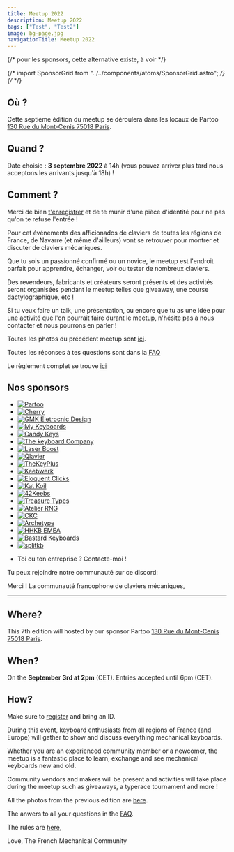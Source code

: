 ```yaml
---
title: Meetup 2022
description: Meetup 2022
tags: ["Test", "Test2"]
image: bg-page.jpg
navigationTitle: Meetup 2022
---
```



{/* pour les sponsors, cette alternative existe, à voir */}

{/* import SponsorGrid from "../../components/atoms/SponsorGrid.astro"; */}
{/* <SponsorGrid /> */}

## Où ?

Cette septième édition du meetup se déroulera dans les locaux de Partoo [130 Rue du Mont-Cenis 75018 Paris](https://g.page/partoo?share/).

## Quand ?

Date choisie : **3 septembre 2022** à 14h (vous pouvez arriver plus tard nous acceptons les arrivants jusqu'à 18h) !

## Comment ?

Merci de bien [t'enregistrer](https://www.eventbrite.fr/e/billets-mechanical-keyboards-paris-7-395810127747) et de te munir d'une pièce d'identité pour ne pas qu'on te refuse l'entrée !

Pour cet événements des afficionados de claviers de toutes les régions de France, de Navarre (et même d'ailleurs) vont se retrouver pour montrer et discuter de claviers mécaniques.

Que tu sois un passionné confirmé ou un novice, le meetup est l'endroit parfait pour apprendre, échanger, voir ou tester de nombreux claviers.

Des revendeurs, fabricants et créateurs seront présents et des activités seront organisées pendant le meetup telles que giveaway, une course dactylographique, etc !

Si tu veux faire un talk, une présentation, ou encore que tu as une idée pour une activité que l'on pourrait faire durant le meetup, n'hésite pas à nous contacter et nous pourrons en parler !

Toutes les photos du précédent meetup sont [ici](https://photos.app.goo.gl/UyUChgMvwW4EFJKG7).

Toutes les réponses à tes questions sont dans la [FAQ](2022/faq)

Le règlement complet se trouve [ici](/meetup/reglement)

## Nos sponsors

<ul class="grid list-none grid-cols-4 gap-4">
    <li>
        <a
            class="flex h-full items-center justify-center"
            target="_blank"
            href="https://partoo.co"
        >
            <img
                decoding="async"
                loading="lazy"
                class="p-2"
                width={200}
                height={200}
                src={partoo.src}
                alt="Partoo"
            />
        </a>
    </li>
    <li>
        <a
            class="flex h-full items-center justify-center"
            target="_blank"
            rel="noreferrer noopener"
            href="https://www.cherry.fr/"
        >
            <img
                decoding="async"
                loading="lazy"
                class="p-2"
                width={200}
                height={200}
                src={cherry.src}
                alt="Cherry"
            />
        </a>
    </li>
    <li>
        <a
            class="flex h-full items-center justify-center"
            target="_blank"
            rel="noreferrer noopener"
            href="https://www.gmk-electronic-design.de/en/"
        >
            <img
                decoding="async"
                loading="lazy"
                class="p-2"
                width={200}
                height={200}
                src={gmk.src}
                alt="GMK Eletrocnic Design"
            />
        </a>
    </li>
    <li>
        <a
            class="flex h-full items-center justify-center"
            target="_blank"
            rel="noreferrer noopener"
            href="https://mykeyboard.eu/"
        >
            <img
                decoding="async"
                loading="lazy"
                class="p-2"
                width={200}
                height={200}
                src={mykb.src}
                alt="My Keyboards"
            />
        </a>
    </li>
    <li>
        <a
            class="flex h-full items-center justify-center"
            target="_blank"
            rel="noreferrer noopener"
            href="https://candykeys.com/"
        >
            <img
                decoding="async"
                loading="lazy"
                class="p-2"
                width={200}
                height={200}
                src={candykeys.src}
                alt="Candy Keys"
            />
        </a>
    </li>
    <li>
        <a
            class="flex h-full items-center justify-center"
            target="_blank"
            rel="noreferrer noopener"
            href="https://www.keyboardco.com/"
        >
            <img
                decoding="async"
                loading="lazy"
                class="p-2"
                width={200}
                height={200}
                src={keyboardco.src}
                alt="The keyboard Company"
            />
        </a>
    </li>
    <li>
        <a
            class="flex h-full items-center justify-center"
            target="_blank"
            rel="noreferrer noopener"
            href="https://www.laserboost.com/"
        >
            <img
                decoding="async"
                loading="lazy"
                class="p-2"
                width={200}
                height={200}
                src={laserboost.src}
                alt="Laser Boost"
            />
        </a>
    </li>
    <li>
        <a
            class="flex h-full items-center justify-center"
            target="_blank"
            rel="noreferrer noopener"
            href="https://www.qlavier.com/"
        >
            <img
                decoding="async"
                loading="lazy"
                class="p-2"
                width={200}
                height={200}
                src={qlavier.src}
                alt="Qlavier"
            />
        </a>
    </li>
    <li>
        <a
            class="flex h-full items-center justify-center"
            target="_blank"
            rel="noreferrer noopener"
            href="https://thekeyplus.shop/"
        >
            <img
                decoding="async"
                loading="lazy"
                class="p-2"
                width={200}
                height={200}
                src={thekeyplus.src}
                alt="TheKeyPlus"
            />
        </a>
    </li>
    <li>
        <a
            class="flex h-full items-center justify-center"
            target="_blank"
            rel="noreferrer noopener"
            href="https://www.keebwerk.com/"
        >
            <img
                decoding="async"
                loading="lazy"
                class="p-2"
                width={200}
                height={200}
                src={keebwerk.src}
                alt="Keebwerk"
            />
        </a>
    </li>
    <li>
        <a
            class="flex h-full items-center justify-center"
            target="_blank"
            rel="noreferrer noopener"
            href="https://www.eloquentclicks.com/"
        >
            <img
                decoding="async"
                loading="lazy"
                class="p-2"
                width={200}
                height={200}
                src={eloquentclicks.src}
                alt="Eloquent Clicks"
            />
        </a>
    </li>
    <li>
        <a
            class="flex h-full items-center justify-center"
            target="_blank"
            rel="noreferrer noopener"
            href="https://katkoil.com/"
        >
            <img
                decoding="async"
                loading="lazy"
                class="p-2"
                width={200}
                height={200}
                src={katkoil.src}
                alt="Kat Koil"
            />
        </a>
    </li>
    <li>
        <a
            class="flex h-full items-center justify-center"
            target="_blank"
            rel="noreferrer noopener"
            href="https://42keebs.eu/"
        >
            <img
                decoding="async"
                loading="lazy"
                class="p-2"
                width={200}
                height={200}
                src={keebs.src}
                alt="42Keebs"
            />
        </a>
    </li>
    <li>
        <a
            class="flex h-full items-center justify-center"
            target="_blank"
            rel="noreferrer noopener"
            href="https://treasuretypes.com/"
        >
            <img
                decoding="async"
                loading="lazy"
                class="p-2"
                width={200}
                height={200}
                src={treasuretypes.src}
                alt="Treasure Types"
            />
        </a>
    </li>
    <li>
        <a
            class="flex h-full items-center justify-center"
            target="_blank"
            rel="noreferrer noopener"
            href="https://www.atelier-rng.com/"
        >
            <img
                decoding="async"
                loading="lazy"
                class="p-2"
                width={200}
                height={200}
                src={atelierrng.src}
                alt="Atelier RNG"
            />
        </a>
    </li>
    <li>
        <a
            class="flex h-full items-center justify-center"
            target="_blank"
            rel="noreferrer noopener"
            href="https://www.instagram.com/chinakeycapclones/ "
        >
            <img
                decoding="async"
                loading="lazy"
                class="p-2"
                width={200}
                height={200}
                src={ckc.src}
                alt="CKC"
            />
        </a>
    </li>
    <li>
        <a
            class="flex h-full items-center justify-center"
            target="_blank"
            rel="noreferrer noopener"
            href="https://archetypemade.com/"
        >
            <img
                decoding="async"
                loading="lazy"
                class="p-2"
                width={200}
                height={200}
                src={archetype.src}
                alt="Archetype"
            />
        </a>
    </li>
    <li>
        <a
            class="flex h-full items-center justify-center"
            target="_blank"
            rel="noreferrer noopener"
            href="https://www.hhkeyboard.com/uk/"
        >
            <img
                decoding="async"
                loading="lazy"
                class="p-2"
                width={200}
                height={200}
                src={hhkb.src}
                alt="HHKB EMEA"
            />
        </a>
    </li>
    <li>
        <a
            class="flex h-full items-center justify-center"
            target="_blank"
            rel="noreferrer noopener"
            href="https://bastardkb.com/"
        >
            <img
                decoding="async"
                loading="lazy"
                class="p-2"
                width={200}
                height={200}
                src={bastardkb.src}
                alt="Bastard Keyboards"
            />
        </a>
    </li>
    <li>
        <a
            class="flex h-full items-center justify-center"
            target="_blank"
            rel="noreferrer noopener"
            href="https://splitkb.com/"
        >
            <img
                decoding="async"
                loading="lazy"
                class="p-2"
                width={200}
                height={200}
                src={splitkb.src}
                alt="splitkb"
            />
        </a>
    </li>
</ul>

-   Toi ou ton entreprise ? Contacte-moi !

Tu peux rejoindre notre communauté sur ce discord:

Merci !
La communauté francophone de claviers mécaniques,

---

## Where?

This 7th edition will hosted by our sponsor Partoo [130 Rue du Mont-Cenis 75018 Paris](https://g.page/partoo?share/).

## When?

On the **September 3rd at 2pm** (CET). Entries accepted until 6pm (CET).

## How?

Make sure to [register](https://www.eventbrite.fr/e/billets-mechanical-keyboards-paris-7-395810127747) and bring an ID.

During this event, keyboard enthusiasts from all regions of France (and Europe) will gather to show and discuss everything mechanical keyboards.

Whether you are an experienced community member or a newcomer, the meetup is a fantastic place to learn, exchange and see mechanical keyboards new and old.

Community vendors and makers will be present and activities will take place during the meetup such as giveaways, a typerace tournament and more !

All the photos from the previous edition are [here](https://photos.app.goo.gl/UyUChgMvwW4EFJKG7).

The anwers to all your questions in the [FAQ](2022/faq).

The rules are [here](/meetup/reglement),

Love,
The French Mechanical Community

